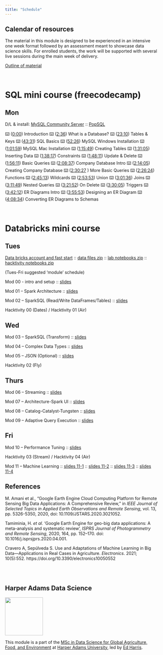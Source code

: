 ```yaml
---
title: "Schedule"
---
```


## Calendar of resources

The material in this module is designed to be experienced in an intensive one week format followed by an assessment meant to showcase data science skills. For enrolled students, the work will be supported with several live sessions during the main week of delivery.

[Outline of material](files/databricks-outline.docx)

<br>

# **SQL mini course (freecodecamp)**

## Mon

D/L & install: [MySQL Community Server](https://dev.mysql.com/downloads/mysql/) :: [PopSQL](https://popsql.com/)

⌨️ ([0:00](https://www.youtube.com/watch?v=HXV3zeQKqGY&t=0s)) Introduction ⌨️ ([2:36](https://www.youtube.com/watch?v=HXV3zeQKqGY&t=156s)) What is a Database? ⌨️ ([23:10](https://www.youtube.com/watch?v=HXV3zeQKqGY&t=1390s)) Tables & Keys ⌨️ ([43:31](https://www.youtube.com/watch?v=HXV3zeQKqGY&t=2611s)) SQL Basics ⌨️ ([52:26](https://www.youtube.com/watch?v=HXV3zeQKqGY&t=3146s)) MySQL Windows Installation ⌨️ ([1:01:59](https://www.youtube.com/watch?v=HXV3zeQKqGY&t=3719s)) MySQL Mac Installation ⌨️ ([1:15:49](https://www.youtube.com/watch?v=HXV3zeQKqGY&t=4549s)) Creating Tables ⌨️ ([1:31:05](https://www.youtube.com/watch?v=HXV3zeQKqGY&t=5465s)) Inserting Data ⌨️ ([1:38:17](https://www.youtube.com/watch?v=HXV3zeQKqGY&t=5897s)) Constraints ⌨️ ([1:48:11](https://www.youtube.com/watch?v=HXV3zeQKqGY&t=6491s)) Update & Delete ⌨️ ([1:56:11](https://www.youtube.com/watch?v=HXV3zeQKqGY&t=6971s)) Basic Queries ⌨️ ([2:08:37](https://www.youtube.com/watch?v=HXV3zeQKqGY&t=7717s)) Company Database Intro ⌨️ ([2:14:05](https://www.youtube.com/watch?v=HXV3zeQKqGY&t=8045s)) Creating Company Database ⌨️ ([2:30:27](https://www.youtube.com/watch?v=HXV3zeQKqGY&t=9027s) ) More Basic Queries ⌨️ ([2:26:24](https://www.youtube.com/watch?v=HXV3zeQKqGY&t=8784s)) Functions ⌨️ ([2:45:13](https://www.youtube.com/watch?v=HXV3zeQKqGY&t=9913s)) Wildcards ⌨️ ([2:53:53](https://www.youtube.com/watch?v=HXV3zeQKqGY&t=10433s)) Union ⌨️ ([3:01:36](https://www.youtube.com/watch?v=HXV3zeQKqGY&t=10896s)) Joins ⌨️ ([3:11:49](https://www.youtube.com/watch?v=HXV3zeQKqGY&t=11509s)) Nested Queries ⌨️ ([3:21:52](https://www.youtube.com/watch?v=HXV3zeQKqGY&t=12112s)) On Delete ⌨️ ([3:30:05](https://www.youtube.com/watch?v=HXV3zeQKqGY&t=12605s)) Triggers ⌨️ ([3:42:12](https://www.youtube.com/watch?v=HXV3zeQKqGY&t=13332s)) ER Diagrams Intro ⌨️ ([3:55:53](https://www.youtube.com/watch?v=HXV3zeQKqGY&t=14153s)) Designing an ER Diagram ⌨️ ([4:08:34](https://www.youtube.com/watch?v=HXV3zeQKqGY&t=14914s)) Converting ER Diagrams to Schemas

<br>

# **Databricks mini course**

## Tues

[Data bricks account and fast start](files/00-databricks-community-account.docx) :: [data files zip](https://www.dropbox.com/s/4raa80mv99aizpy/data.zip?dl=1) :: [lab notebooks zip](notebook-labs/databricks-notebooks.zip) :: [hacktivity notebooks zip](notebooks-hacktivity/hacktivities.zip)

(Tues-Fri suggested 'module' schedule)

Mod 00 - intro and setup :: [slides](http://localhost:5712/slides/DB-Spark-Mod00-Intro-and-Setup.pptx)

Mod 01 -- Spark Architecture :: [slides](http://localhost:5712/slides/DB-Spark-Mod01-Spark-Architecture!.pptx)

Mod 02 -- SparkSQL (Read/Write DataFrames/Tables) :: [slides](http://localhost:5712/slides/DB-Spark-Mod02-SparkSQL(Read-Write)!.pptx)

Hacktivity 00 (Dates) / Hacktivity 01 (Air)

## Wed

Mod 03 -- SparkSQL (Transform) :: [slides](http://localhost:5712/slides/DB-Spark-Mod03-SparkSQL-Transformations!%20(Student%20only).pptx)

Mod 04 -- Complex Data Types :: [slides](http://localhost:5712/slides/DB-Spark-Mod04-Complex%20(Student%20Only)!.pptx)

Mod 05 -- JSON (Optional) :: [slides](http://localhost:5712/slides/DB-Spark-Mod05-JSON!.pptx)

Hacktivity 02 (Fly)

## Thurs

Mod 06 -- Streaming :: [slides](http://localhost:5712/slides/DB-Spark-Mod06-Streaming!.pptx)

Mod 07 -- Architecture-Spark UI :: [slides](http://localhost:5712/slides/DB-Spark-Mod07-Job-Arch-SparkUI!.pptx)

Mod 08 -- Catalog-Catalyst-Tungsten :: [slides](http://localhost:5712/slides/DB-Spark-Mod08-Catalyst-Tungsten!.pptx)

Mod 09 -- Adaptive Query Execution :: [slides](http://localhost:5712/slides/DB-Spark-Mod09-AQE!.pptx)

## Fri

Mod 10 -- Performance Tuning :: [slides](http://localhost:5712/slides/DB-Spark-Mod10-Perf-Tuning!.pptx)

Hacktivity 03 (Stream) / Hacktivity 04 (Air)

Mod 11 -- Machine Learning :: [slides 11-1](http://localhost:5712/slides/Mod11-1.pptx) :: [slides 11-2](http://localhost:5712/slides/Mod11-2.pptx) :: [slides 11-3](http://localhost:5712/slides/Mod11-3.pptx) :: [slides 11-4](http://localhost:5712/slides/Mod11-4.pptx)

## References

M. Amani et al., "Google Earth Engine Cloud Computing Platform for Remote Sensing Big Data Applications: A Comprehensive Review," in *IEEE Journal of Selected Topics in Applied Earth Observations and Remote Sensing*, vol. 13, pp. 5326-5350, 2020, doi: 10.1109/JSTARS.2020.3021052.

Tamiminia, H. *et al.* 'Google Earth Engine for geo-big data applications: A meta-analysis and systematic review', *ISPRS Journal of Photogrammetry and Remote Sensing*, 2020, 164, pp. 152--170. doi: 10.1016/j.isprsjprs.2020.04.001.

Cravero A, Sepúlveda S. Use and Adaptations of Machine Learning in Big Data---Applications in Real Cases in Agriculture. *Electronics*. 2021; 10(5):552. https://doi.org/10.3390/electronics10050552

<br><br>

## Harper Adams Data Science

![](img/HDS.png){fig-alt="Harper Data Science" width="125"}

This module is a part of the [MSc in Data Science for Global Agriculture, Food, and Environment](https://www.harper-adams.ac.uk/courses/postgraduate/201194/data-science-for-global-agriculture-food-and-environment "MSc in Data Science") at [Harper Adams University](https://www.harper-adams.ac.uk/ "Harper Adams University"), led by [Ed Harris](https://www.harper-adams.ac.uk/general/staff/profile/201620/Edwin-Harris/ "Ed's Faculty page").
